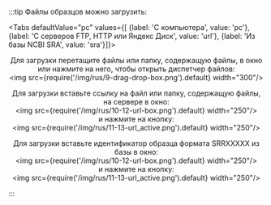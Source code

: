 
:::tip Файлы образцов можно загрузить:

<Tabs
  defaultValue="pc"
  values={[
    {label: 'С компьютера', value: 'pc'},
    {label: 'С серверов FTP, HTTP или Яндекс Диск', value: 'url'},
    {label: 'Из базы NCBI SRA', value: 'sra'}]}>
  <TabItem value="pc"><p align="center">Для загрузки перетащите файлы или папку, содержащую файлы, в окно или
  нажмите на него, чтобы открыть диспетчер файлов:<br />
  	<img src={require('/img/rus/9-drag-drop-box.png').default} width="300"/></p>
  </TabItem>
  <TabItem value="url"><p align="center">Для загрузки вставьте ссылку на файл или папку, содержащую файлы,
  на сервере в окно:<br />
  	<img src={require('/img/rus/10-12-url-box.png').default} width="250"/><br />
  и нажмите на кнопку:<br />
  	<img src={require('/img/rus/11-13-url_active.png').default} width="250"/></p>
  </TabItem>
  <TabItem value="sra"><p align="center">Для загрузки вставьте идентификатор образца формата SRRXXXXX
  из базы в окно:<br />
  	<img src={require('/img/rus/10-12-url-box.png').default} width="250"/><br />
  и нажмите на кнопку:<br />
  	<img src={require('/img/rus/11-13-url_active.png').default} width="250"/></p>
  </TabItem></Tabs>
:::